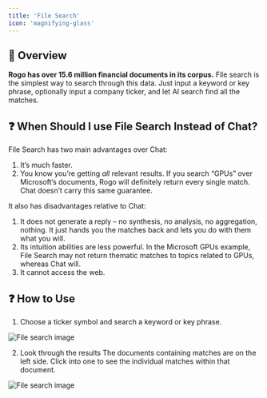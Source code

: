 ```yaml
---
title: 'File Search'
icon: 'magnifying-glass'
---
```


## 🤖 Overview
**Rogo has over 15.6 million financial documents in its corpus.** File search is the simplest way to search through this data. Just input a keyword or key phrase, optionally input a company ticker, and let AI search find all the matches.

## ❓ When Should I use File Search Instead of Chat?
File Search has two main advantages over Chat:
1. It’s much faster.
2. You know you’re getting *all* relevant results. If you search “GPUs” over Microsoft’s documents, Rogo will definitely return every single match. Chat doesn’t carry this same guarantee.

It also has disadvantages relative to Chat:
1. It does not generate a reply – no synthesis, no analysis, no aggregation, nothing. It just hands you the matches back and lets you do with them what you will.
2. Its intuition abilities are less powerful. In the Microsoft GPUs example, File Search may not return thematic matches to topics related to GPUs, whereas Chat will.
3. It cannot access the web.

## ❓ How to Use
1. Choose a ticker symbol and search a keyword or key phrase.

<img
	src="/images/file-search-1.png"
	alt="File search image"
/>

2. Look through the results
The documents containing matches are on the left side. Click into one to see the individual matches within that document.

<img
	src="/images/file-search-2.png"
	alt="File search image"
/>
